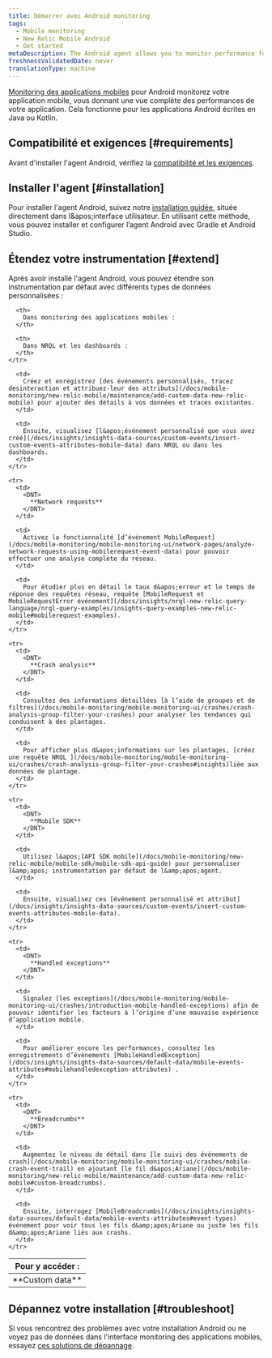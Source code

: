 ```yaml
---
title: Démarrer avec Android monitoring
tags:
  - Mobile monitoring
  - New Relic Mobile Android
  - Get started
metaDescription: The Android agent allows you to monitor performance for Android apps written using Java or Kotlin.
freshnessValidatedDate: never
translationType: machine
---
```


[Monitoring des applications mobiles](/docs/mobile-monitoring/new-relic-mobile/getting-started/introduction-new-relic-mobile) pour Android monitorez votre application mobile, vous donnant une vue complète des performances de votre application. Cela fonctionne pour les applications Android écrites en Java ou Kotlin.

## Compatibilité et exigences [#requirements]

Avant d&apos;installer l&apos;agent Android, vérifiez la [compatibilité et les exigences](/docs/mobile-monitoring/new-relic-mobile-android/get-started/new-relic-android-compatibility-requirements/).

## Installer l&apos;agent [#installation]

Pour installer l&apos;agent Android, suivez notre [installation guidée](https://onenr.io/02R5GVpaxQb), située directement dans l&amp;apos;interface utilisateur. En utilisant cette méthode, vous pouvez installer et configurer l’agent Android avec Gradle et Android Studio.

## Étendez votre instrumentation [#extend]

Après avoir installé l&apos;agent Android, vous pouvez étendre son instrumentation par défaut avec différents types de données personnalisées :

<table>
  <thead>
    <tr>
      <th style={{ width: "150px" }}>
        Pour y accéder :
      </th>

      <th>
        Dans monitoring des applications mobiles :
      </th>

      <th>
        Dans NRQL et les dashboards :
      </th>
    </tr>
  </thead>

  <tbody>
    <tr>
      <td>
        <DNT>
          **Custom data**
        </DNT>
      </td>

      <td>
        Créez et enregistrez [des événements personnalisés, tracez desinteraction et attribuez-leur des attributs](/docs/mobile-monitoring/new-relic-mobile/maintenance/add-custom-data-new-relic-mobile) pour ajouter des détails à vos données et traces existantes.
      </td>

      <td>
        Ensuite, visualisez [l&apos;événement personnalisé que vous avez créé](/docs/insights/insights-data-sources/custom-events/insert-custom-events-attributes-mobile-data) dans NRQL ou dans les dashboards.
      </td>
    </tr>

    <tr>
      <td>
        <DNT>
          **Network requests**
        </DNT>
      </td>

      <td>
        Activez la fonctionnalité [d’événement MobileRequest](/docs/mobile-monitoring/mobile-monitoring-ui/network-pages/analyze-network-requests-using-mobilerequest-event-data) pour pouvoir effectuer une analyse complète du réseau.
      </td>

      <td>
        Pour étudier plus en détail le taux d&apos;erreur et le temps de réponse des requêtes réseau, requête [MobileRequest et MobileRequestError événement](/docs/insights/nrql-new-relic-query-language/nrql-query-examples/insights-query-examples-new-relic-mobile#mobilerequest-examples).
      </td>
    </tr>

    <tr>
      <td>
        <DNT>
          **Crash analysis**
        </DNT>
      </td>

      <td>
        Consultez des informations détaillées [à l’aide de groupes et de filtres](/docs/mobile-monitoring/mobile-monitoring-ui/crashes/crash-analysis-group-filter-your-crashes) pour analyser les tendances qui conduisent à des plantages.
      </td>

      <td>
        Pour afficher plus d&apos;informations sur les plantages, [créez une requête NRQL ](/docs/mobile-monitoring/mobile-monitoring-ui/crashes/crash-analysis-group-filter-your-crashes#insights)liée aux données de plantage.
      </td>
    </tr>

    <tr>
      <td>
        <DNT>
          **Mobile SDK**
        </DNT>
      </td>

      <td>
        Utilisez l&apos;[API SDK mobile](/docs/mobile-monitoring/new-relic-mobile/mobile-sdk/mobile-sdk-api-guide) pour personnaliser l&amp;apos; instrumentation par défaut de l&amp;apos;agent.
      </td>

      <td>
        Ensuite, visualisez ces [événement personnalisé et attribut](/docs/insights/insights-data-sources/custom-events/insert-custom-events-attributes-mobile-data).
      </td>
    </tr>

    <tr>
      <td>
        <DNT>
          **Handled exceptions**
        </DNT>
      </td>

      <td>
        Signalez [les exceptions](/docs/mobile-monitoring/mobile-monitoring-ui/crashes/introduction-mobile-handled-exceptions) afin de pouvoir identifier les facteurs à l’origine d’une mauvaise expérience d’application mobile.
      </td>

      <td>
        Pour améliorer encore les performances, consultez les enregistrements d’événements [MobileHandledException](/docs/insights/insights-data-sources/default-data/mobile-events-attributes#mobilehandledexception-attributes) .
      </td>
    </tr>

    <tr>
      <td>
        <DNT>
          **Breadcrumbs**
        </DNT>
      </td>

      <td>
        Augmentez le niveau de détail dans [le suivi des événements de crash](/docs/mobile-monitoring/mobile-monitoring-ui/crashes/mobile-crash-event-trail) en ajoutant [le fil d&apos;Ariane](/docs/mobile-monitoring/new-relic-mobile/maintenance/add-custom-data-new-relic-mobile#custom-breadcrumbs).
      </td>

      <td>
        Ensuite, interrogez [MobileBreadcrumbs](/docs/insights/insights-data-sources/default-data/mobile-events-attributes#event-types) événement pour voir tous les fils d&amp;apos;Ariane ou juste les fils d&amp;apos;Ariane liés aux crashs.
      </td>
    </tr>
  </tbody>
</table>

## Dépannez votre installation [#troubleshoot]

Si vous rencontrez des problèmes avec votre installation Android ou ne voyez pas de données dans l&apos;interface monitoring des applications mobiles, essayez [ces solutions de dépannage](/docs/mobile-monitoring/new-relic-mobile-android/troubleshoot/no-data-appears-android).